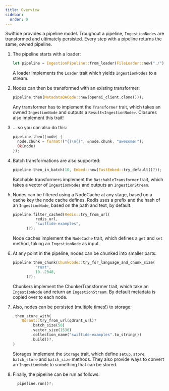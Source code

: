 ```yaml
---
title: Overview
sidebar:
  order: 0
---
```


Swiftide provides a pipeline model. Troughout a pipeline, `IngestionNodes` are transformed and ultimately persisted. Every step with a pipeline returns the same, _owned_ pipeline.


<Steps>

1. The pipeline starts with a loader:

   ```rust
   let pipeline = IngestionPipeline::from_loader(FileLoader::new("./"));
   ```

   A loader implements the `Loader` trait which yields `IngestionNodes` to a stream.

2. Nodes can then be transformed with an existing transformer:

   ```rust
   pipeline.then(MetadataQACode::new(openai_client.clone()));
   ```

   Any transformer has to implement the `Transformer` trait, which takes an owned `IngestionNode` and outputs a `Result<IngestionNode>`. Closures also implement this trait!

3. ... so you can also do this:

   ```rust
   pipeline.then(|node| {
     node.chunk = format!("{}\n{}", &node.chunk, "awesome!");
     Ok(node)
   });
   ```

4. Batch transformations are also supported:

   ```rust
   pipeline.then_in_batch(10, Embed::new(FastEmbed::try_default()?));
   ```

   Batchable transformers implement the `BatchableTransformer` trait, which takes a vector of `IngestionNodes` and outputs an `IngestionStream`.

5. Nodes can be filtered using a NodeCache at any stage, based on a cache key the node cache defines. Redis uses a prefix and the hash of an `IngestionNode`, based on the path and text, by default.

   ```rust
   pipeline.filter_cached(Redis::try_from_url(
             redis_url,
             "swiftide-examples",
         )?);
   ```

   Node caches implement the `NodeCache` trait, which defines a `get` and `set` method, taking an `IngestionNode` as input.

6. At any point in the pipeline, nodes can be chunked into smaller parts:

   ```rust
   pipeline.then_chunk(ChunkCode::try_for_language_and_chunk_size(
             "rust",
             10..2048,
         )?);
   ```

   Chunkers implement the ChunkerTransformer trait, which take an `IngestionNode` and return an `IngestionStream`. By default metadata is copied over to each node.

7. Also, nodes can be persisted (multiple times!) to storage:

   ```rust
   .then_store_with(
       Qdrant::try_from_url(qdrant_url)?
           .batch_size(50)
           .vector_size(1536)
           .collection_name("swiftide-examples".to_string())
           .build()?,
   )
   ```

   Storages implement the `Storage` trait, which define `setup`, `store`, `batch_store` and `batch_size` methods. They also provide ways to convert an `IngestionNode` to something that can be stored.

8. Finally, the pipeline can be run as follows:

   ```rust
     pipeline.run()?;
   ```

</Steps>
